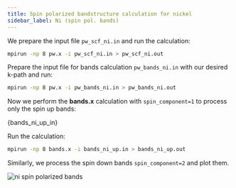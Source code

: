 ```yaml
---
title: Spin polarized bandstructure calculation for nickel
sidebar_label: Ni (spin pol. bands)
---
```


We prepare the input file `pw_scf_ni.in` and run the calculation:
```bash
mpirun -np 8 pw.x -i pw_scf_ni.in > pw_scf_ni.out
```

Prepare the input file for bands calculation `pw_bands_ni.in` with our desired
k-path and run:
```bash
mpirun -np 8 pw.x -i pw_bands_ni.in > pw_bands_ni.out
```

Now we perform the **bands.x** calculation with `spin_component=1` to process
only the spin up bands:


<CodeBlock className="bash" title="src/ni/bands_ni_up.in">{bands_ni_up_in}</CodeBlock>

Run the calculation:
```bash
mpirun -np 8 bands.x -i bands_ni_up.in > bands_ni_up.out
```
Similarly, we process the spin down bands `spin_component=2` and plot them.

![ni spin polarized bands](/img/ni-spin-bands.png)

